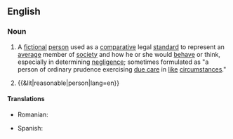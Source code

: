 {{also|reasonable-person}}
==English==
{{wikipedia|Reasonable man}}

===Noun===
{{en-noun|head=[[reasonable]] [[person]]|reasonable people}}

# {{lb|en|legal}} A [[fictional]] [[person]] used as a [[comparative]] legal [[standard]] to represent an [[average]] member of [[society]] and how he or she would [[behave]] or think, especially in determining [[negligence]]; sometimes formulated as "a person of ordinary prudence exercising [[standard of care|due care]] in [[like]] [[circumstances]]."
# {{&lit|reasonable|person|lang=en}}

====Translations====
{{trans-top|a fictional person used as a comparative legal standard to represent an average member of society}}
* Romanian: {{t|ro|persoană rezonabilă}}
{{trans-mid}}
* Spanish: {{t|es|persona razonable|f}}
{{trans-bottom}}